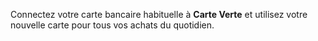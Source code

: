 Connectez votre carte bancaire habituelle à **Carte Verte** et utilisez votre nouvelle carte pour tous vos achats du quotidien.
